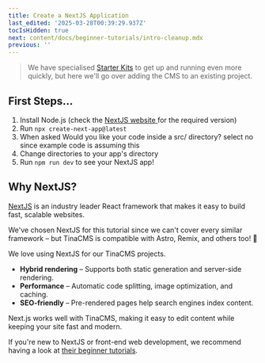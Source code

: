 ```yaml
---
title: Create a NextJS Application
last_edited: '2025-03-28T00:39:29.937Z'
tocIsHidden: true
next: content/docs/beginner-tutorials/intro-cleanup.mdx
previous: ''
---
```


> We have specialised [Starter Kits](/docs/introduction/using-starter) to get up and running even more quickly, but here we'll go over adding the CMS to an existing project.

## First Steps...

1. Install Node.js (check the [NextJS website ](https://nextjs.org/docs/app/getting-started/installation)for the required version)
2. Run `npx create-next-app@latest`
3. When asked Would you like your code inside a src/ directory? select no since example code is assuming this
4. Change directories to your app's directory
5. Run `npm run dev` to see your NextJS app!

## Why NextJS?

[NextJS](https://nextjs.org/) is an industry leader React framework that makes it easy to build fast, scalable websites.

We've chosen NextJS for this tutorial since we can't cover every similar framework – but TinaCMS is compatible with Astro, Remix, and others too! 🚀

We love using NextJS for our TinaCMS projects.

* **Hybrid rendering** – Supports both static generation and server-side rendering.
* **Performance** – Automatic code splitting, image optimization, and caching.
* **SEO-friendly** – Pre-rendered pages help search engines index content.

Next.js works well with TinaCMS, making it easy to edit content while keeping your site fast and modern.

If you're new to NextJS or front-end web development, we recommend having a look at [their beginner tutorials](https://nextjs.org/learn).
